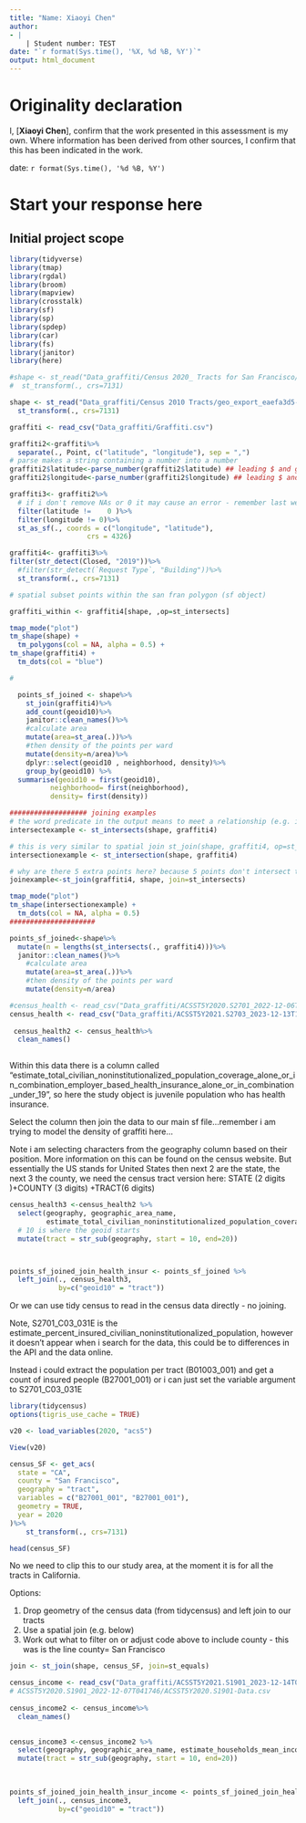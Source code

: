 ```yaml
---
title: "Name: Xiaoyi Chen"
author: 
- |
    | Student number: TEST
date: "`r format(Sys.time(), '%X, %d %B, %Y')`"
output: html_document
---
```

# Originality declaration  

I, [**Xiaoyi Chen**], confirm that the work presented in this assessment is my own. Where information has been derived from other sources, I confirm that this has been indicated in the work.

date: `r format(Sys.time(), '%d %B, %Y')`

# Start your response here

## Initial project scope
```r
library(tidyverse)
library(tmap)
library(rgdal)
library(broom)
library(mapview)
library(crosstalk)
library(sf)
library(sp)
library(spdep)
library(car)
library(fs)
library(janitor)
library(here)
```


```r
#shape <- st_read("Data_graffiti/Census 2020_ Tracts for San Francisco/geo_export_b5c6b5d6-853b-4740-aa7d-7bc83ebe8e41.shp") %>%
#  st_transform(., crs=7131)

shape <- st_read("Data_graffiti/Census 2010 Tracts/geo_export_eaefa3d5-61aa-4b6a-876d-983ff8bd7b3f.shp") %>%
  st_transform(., crs=7131)

graffiti <- read_csv("Data_graffiti/Graffiti.csv")

graffiti2<-graffiti%>%
  separate(., Point, c("latitude", "longitude"), sep = ",")
# parse makes a string containing a number into a number  
graffiti2$latitude<-parse_number(graffiti2$latitude) ## leading $ and grouping character , ignored
graffiti2$longitude<-parse_number(graffiti2$longitude) ## leading $ and grouping character , ignored

graffiti3<- graffiti2%>%
  # if i don't remove NAs or 0 it may cause an error - remember last week
  filter(latitude !=	0 )%>%
  filter(longitude != 0)%>%
  st_as_sf(., coords = c("longitude", "latitude"), 
                   crs = 4326)

graffiti4<- graffiti3%>%
filter(str_detect(Closed, "2019"))%>%
  #filter(str_detect(`Request Type`, "Building"))%>%
  st_transform(., crs=7131)

# spatial subset points within the san fran polygon (sf object)

graffiti_within <- graffiti4[shape, ,op=st_intersects]

tmap_mode("plot")
tm_shape(shape) +
  tm_polygons(col = NA, alpha = 0.5) +
tm_shape(graffiti4) +
  tm_dots(col = "blue")

```



```r

# 

  points_sf_joined <- shape%>%
    st_join(graffiti4)%>%
    add_count(geoid10)%>%
    janitor::clean_names()%>%
    #calculate area
    mutate(area=st_area(.))%>%
    #then density of the points per ward
    mutate(density=n/area)%>%
    dplyr::select(geoid10 , neighborhood, density)%>%
    group_by(geoid10) %>%         
  summarise(geoid10 = first(geoid10),
          neighborhood= first(neighborhood),
          density= first(density))


```




```r
################### joining examples
# the word predicate in the output means to meet a relationship (e.g. intersecting)
intersectexample <- st_intersects(shape, graffiti4)

# this is very similar to spatial join st_join(shape, graffiti4, op=st_intersects)
intersectionexample <- st_intersection(shape, graffiti4)

# why are there 5 extra points here? because 5 points don't intersect the shape!!
joinexample<-st_join(graffiti4, shape, join=st_intersects)

tmap_mode("plot")
tm_shape(intersectionexample) +
  tm_dots(col = NA, alpha = 0.5)
#####################
```

```r
points_sf_joined<-shape%>%
  mutate(n = lengths(st_intersects(., graffiti4)))%>%
  janitor::clean_names()%>%
    #calculate area
    mutate(area=st_area(.))%>%
    #then density of the points per ward
    mutate(density=n/area)

```



```r
#census_health <- read_csv("Data_graffiti/ACSST5Y2020.S2701_2022-12-06T131819/ACSST5Y2020.S2701-Data.csv", skip=1)
census_health <- read_csv("Data_graffiti/ACSST5Y2021.S2703_2023-12-13T175342/ACSST5Y2021.S2703-Data.csv", skip=1)
  
 census_health2 <- census_health%>%
  clean_names()
 
```


Within this data there is a column called "estimate_total_civilian_noninstitutionalized_population_coverage_alone_or_in_combination_employer_based_health_insurance_alone_or_in_combination_under_19", so here the study object is juvenile population who has health insurance.

Select the column then join the data to our main sf file...remember i am trying to model the density of graffiti here...

Note i am selecting characters from the geography column based on their position. More information on this can be found on the census website. But essentially the US stands for United States then next 2 are the state, the next 3 the county, we need the census tract version here: STATE (2 digits )+COUNTY (3 digits) +TRACT(6 digits)

```r

census_health3 <-census_health2 %>%
  select(geography, geographic_area_name,
         estimate_total_civilian_noninstitutionalized_population_coverage_alone_or_in_combination_employer_based_health_insurance_alone_or_in_combination_under_19)%>%
  # 10 is where the geoid starts
  mutate(tract = str_sub(geography, start = 10, end=20))



points_sf_joined_join_health_insur <- points_sf_joined %>%
  left_join(., census_health3,
            by=c("geoid10" = "tract"))

```

Or we can use tidy census to read in the census data directly - no joining.

Note, S2701_C03_031E is the estimate_percent_insured_civilian_noninstitutionalized_population, however it doesn't appear when i search for the data, this could be to differences in the API and the data online.

Instead i could extract the population per tract (B01003_001) and get a count of insured people (B27001_001) or i can just set the variable argument to S2701_C03_031E

```r
library(tidycensus)
options(tigris_use_cache = TRUE)

v20 <- load_variables(2020, "acs5")

View(v20)

census_SF <- get_acs(
  state = "CA",
  county = "San Francisco",
  geography = "tract",
  variables = c("B27001_001", "B27001_001"),
  geometry = TRUE,
  year = 2020
)%>%
    st_transform(., crs=7131)

head(census_SF)

```

No we need to clip this to our study area, at the moment it is for all the tracts in California.

Options:

1.  Drop geometry of the census data (from tidycensus) and left join to our tracts
2.  Use a spatial join (e.g. below)
3.  Work out what to filter on or adjust code above to include county - this was is the line county= San Francisco

```r
join <- st_join(shape, census_SF, join=st_equals)
```



```r
census_income <- read_csv("Data_graffiti/ACSST5Y2021.S1901_2023-12-14T065813/ACSST5Y2021.S1901-Data.csv", skip=1)
# ACSST5Y2020.S1901_2022-12-07T041746/ACSST5Y2020.S1901-Data.csv
  
census_income2 <- census_income%>%
  clean_names()
 

census_income3 <-census_income2 %>%
  select(geography, geographic_area_name, estimate_households_mean_income_dollars, estimate_households_median_income_dollars, estimate_households_total)%>%
  mutate(tract = str_sub(geography, start = 10, end=20))
 
 
```



```r
points_sf_joined_join_health_insur_income <- points_sf_joined_join_health_insur %>%
  left_join(., census_income3,
            by=c("geoid10" = "tract"))

```



